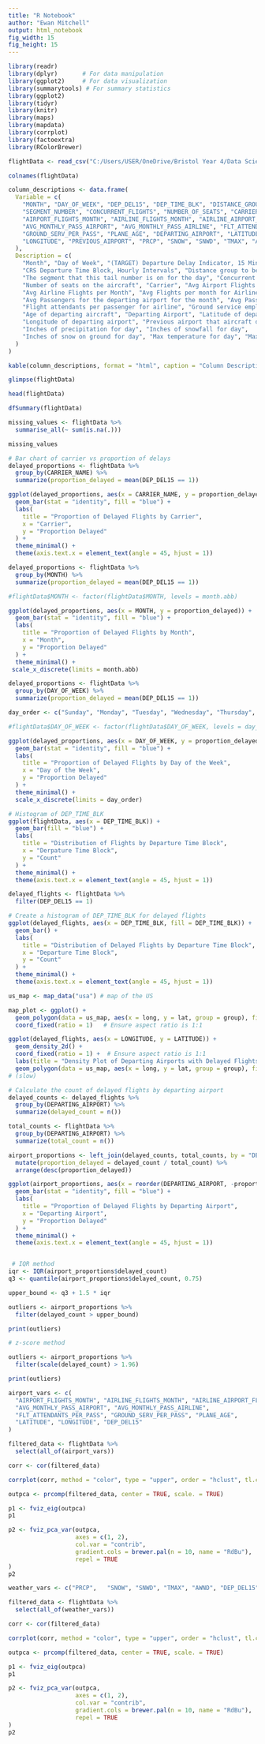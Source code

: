 ```yaml
---
title: "R Notebook"
author: "Ewan Mitchell"
output: html_notebook
fig_width: 15
fig_height: 15 
---
```


```r
library(readr)
library(dplyr)       # For data manipulation
library(ggplot2)     # For data visualization
library(summarytools) # For summary statistics
library(ggplot2)
library(tidyr)
library(knitr)
library(maps)
library(mapdata)
library(corrplot)
library(factoextra)
library(RColorBrewer)
```



```r
flightData <- read_csv("C:/Users/USER/OneDrive/Bristol Year 4/Data Science Toolbox/Group Assessments/full_data_flightdelay.csv")
```


```r
colnames(flightData) 
```


```r

column_descriptions <- data.frame(
  Variable = c(
    "MONTH", "DAY_OF_WEEK", "DEP_DEL15", "DEP_TIME_BLK", "DISTANCE_GROUP", 
    "SEGMENT_NUMBER", "CONCURRENT_FLIGHTS", "NUMBER_OF_SEATS", "CARRIER_NAME", 
    "AIRPORT_FLIGHTS_MONTH", "AIRLINE_FLIGHTS_MONTH", "AIRLINE_AIRPORT_FLIGHTS_MONTH", 
    "AVG_MONTHLY_PASS_AIRPORT", "AVG_MONTHLY_PASS_AIRLINE", "FLT_ATTENDANTS_PER_PASS", 
    "GROUND_SERV_PER_PASS", "PLANE_AGE", "DEPARTING_AIRPORT", "LATITUDE", 
    "LONGITUDE", "PREVIOUS_AIRPORT", "PRCP", "SNOW", "SNWD", "TMAX", "AWND"
  ),
  Description = c(
    "Month", "Day of Week", "(TARGET) Departure Delay Indicator, 15 Minutes or More (1=Yes)", 
    "CRS Departure Time Block, Hourly Intervals", "Distance group to be flown by departing aircraft", 
    "The segment that this tail number is on for the day", "Concurrent flights leaving from the airport in the same departure block", 
    "Number of seats on the aircraft", "Carrier", "Avg Airport Flights per Month", 
    "Avg Airline Flights per Month", "Avg Flights per month for Airline AND Airport", 
    "Avg Passengers for the departing airport for the month", "Avg Passengers for airline for month", 
    "Flight attendants per passenger for airline", "Ground service employees (service desk) per passenger for airline", 
    "Age of departing aircraft", "Departing Airport", "Latitude of departing airport", 
    "Longitude of departing airport", "Previous airport that aircraft departed from", 
    "Inches of precipitation for day", "Inches of snowfall for day", 
    "Inches of snow on ground for day", "Max temperature for day", "Max wind speed for day"
  )
)

kable(column_descriptions, format = "html", caption = "Column Descriptions")
```

```r
glimpse(flightData)

head(flightData)

dfSummary(flightData)

missing_values <- flightData %>%
  summarise_all(~ sum(is.na(.)))

missing_values
```


```r
# Bar chart of carrier vs proportion of delays
delayed_proportions <- flightData %>%
  group_by(CARRIER_NAME) %>%
  summarize(proportion_delayed = mean(DEP_DEL15 == 1))

ggplot(delayed_proportions, aes(x = CARRIER_NAME, y = proportion_delayed)) +
  geom_bar(stat = "identity", fill = "blue") +
  labs(
    title = "Proportion of Delayed Flights by Carrier",
    x = "Carrier",
    y = "Proportion Delayed"
  ) +
  theme_minimal() + 
  theme(axis.text.x = element_text(angle = 45, hjust = 1))

```

```r

delayed_proportions <- flightData %>%
  group_by(MONTH) %>%
  summarize(proportion_delayed = mean(DEP_DEL15 == 1))

#flightData$MONTH <- factor(flightData$MONTH, levels = month.abb)

ggplot(delayed_proportions, aes(x = MONTH, y = proportion_delayed)) +
  geom_bar(stat = "identity", fill = "blue") +
  labs(
    title = "Proportion of Delayed Flights by Month",
    x = "Month",
    y = "Proportion Delayed"
  ) +
  theme_minimal() + 
 scale_x_discrete(limits = month.abb)

```

```r
delayed_proportions <- flightData %>%
  group_by(DAY_OF_WEEK) %>%
  summarize(proportion_delayed = mean(DEP_DEL15 == 1))

day_order <- c("Sunday", "Monday", "Tuesday", "Wednesday", "Thursday", "Friday", "Saturday")

#flightData$DAY_OF_WEEK <- factor(flightData$DAY_OF_WEEK, levels = day_order)

ggplot(delayed_proportions, aes(x = DAY_OF_WEEK, y = proportion_delayed)) +
  geom_bar(stat = "identity", fill = "blue") +
  labs(
    title = "Proportion of Delayed Flights by Day of the Week",
    x = "Day of the Week",
    y = "Proportion Delayed"
  ) +
  theme_minimal() + 
  scale_x_discrete(limits = day_order)

```

```r
# Histogram of DEP_TIME_BLK
ggplot(flightData, aes(x = DEP_TIME_BLK)) +
  geom_bar(fill = "blue") +
  labs(
    title = "Distribution of Flights by Departure Time Block",
    x = "Derpature Time Block",
    y = "Count"
  ) +
  theme_minimal() + 
  theme(axis.text.x = element_text(angle = 45, hjust = 1))

```

```r

delayed_flights <- flightData %>%
  filter(DEP_DEL15 == 1)

# Create a histogram of DEP_TIME_BLK for delayed flights
ggplot(delayed_flights, aes(x = DEP_TIME_BLK, fill = DEP_TIME_BLK)) +
  geom_bar() +
  labs(
    title = "Distribution of Delayed Flights by Departure Time Block",
    x = "Departure Time Block",
    y = "Count"
  ) +
  theme_minimal() +
  theme(axis.text.x = element_text(angle = 45, hjust = 1))
```



```r

us_map <- map_data("usa") # map of the US

map_plot <- ggplot() +
  geom_polygon(data = us_map, aes(x = long, y = lat, group = group), fill = NA, color = "black", alpha = 0.5) +
  coord_fixed(ratio = 1)   # Ensure aspect ratio is 1:1

ggplot(delayed_flights, aes(x = LONGITUDE, y = LATITUDE)) +
  geom_density_2d() +
  coord_fixed(ratio = 1) +  # Ensure aspect ratio is 1:1
  labs(title = "Density Plot of Departing Airports with Delayed Flights") +
  geom_polygon(data = us_map, aes(x = long, y = lat, group = group), fill = "white", color = "black", alpha = 0.5) 
# (slow)

```


```r

# Calculate the count of delayed flights by departing airport
delayed_counts <- delayed_flights %>%
  group_by(DEPARTING_AIRPORT) %>%
  summarize(delayed_count = n())

total_counts <- flightData %>%
  group_by(DEPARTING_AIRPORT) %>%
  summarize(total_count = n())

airport_proportions <- left_join(delayed_counts, total_counts, by = "DEPARTING_AIRPORT") %>%
  mutate(proportion_delayed = delayed_count / total_count) %>%
  arrange(desc(proportion_delayed))

ggplot(airport_proportions, aes(x = reorder(DEPARTING_AIRPORT, -proportion_delayed), y = proportion_delayed)) +
  geom_bar(stat = "identity", fill = "blue") +
  labs(
    title = "Proportion of Delayed Flights by Departing Airport",
    x = "Departing Airport",
    y = "Proportion Delayed"
  ) +
  theme_minimal() +
  theme(axis.text.x = element_text(angle = 45, hjust = 1))



```

```r

 # IQR method
iqr <- IQR(airport_proportions$delayed_count)
q3 <- quantile(airport_proportions$delayed_count, 0.75)

upper_bound <- q3 + 1.5 * iqr

outliers <- airport_proportions %>%
  filter(delayed_count > upper_bound)

print(outliers)

# z-score method

outliers <- airport_proportions %>%
  filter(scale(delayed_count) > 1.96) 

print(outliers)
```


```r

airport_vars <- c(
  "AIRPORT_FLIGHTS_MONTH", "AIRLINE_FLIGHTS_MONTH", "AIRLINE_AIRPORT_FLIGHTS_MONTH",
  "AVG_MONTHLY_PASS_AIRPORT", "AVG_MONTHLY_PASS_AIRLINE",
  "FLT_ATTENDANTS_PER_PASS", "GROUND_SERV_PER_PASS", "PLANE_AGE",
  "LATITUDE", "LONGITUDE", "DEP_DEL15"
)

filtered_data <- flightData %>%
  select(all_of(airport_vars))

corr <- cor(filtered_data)

corrplot(corr, method = "color", type = "upper", order = "hclust", tl.cex = 0.6, title = "Correlation Plot of airport Features + DEP_DEL15")


```

```r

outpca <- prcomp(filtered_data, center = TRUE, scale. = TRUE)

p1 <- fviz_eig(outpca)
p1

p2 <- fviz_pca_var(outpca,
                   axes = c(1, 2), 
                   col.var = "contrib", 
                   gradient.cols = brewer.pal(n = 10, name = "RdBu"),
                   repel = TRUE
)
p2

```



```r
weather_vars <- c("PRCP",	"SNOW",	"SNWD",	"TMAX", "AWND", "DEP_DEL15")

filtered_data <- flightData %>%
  select(all_of(weather_vars))

corr <- cor(filtered_data)

corrplot(corr, method = "color", type = "upper", order = "hclust", tl.cex = 0.6, title = "Correlation Plot of Weather Features + DEP_DEL15")
```

```r

outpca <- prcomp(filtered_data, center = TRUE, scale. = TRUE)

p1 <- fviz_eig(outpca)
p1

p2 <- fviz_pca_var(outpca,
                   axes = c(1, 2), 
                   col.var = "contrib", 
                   gradient.cols = brewer.pal(n = 10, name = "RdBu"),
                   repel = TRUE
)
p2

```
